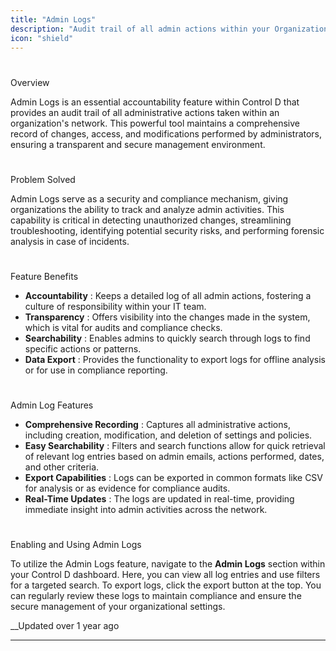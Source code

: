 ```yaml
---
title: "Admin Logs"
description: "Audit trail of all admin actions within your Organization. Search and export data."
icon: "shield"
---
```


# 

Overview

Admin Logs is an essential accountability feature within Control D that provides an audit trail of all administrative actions taken within an organization's network. This powerful tool maintains a comprehensive record of changes, access, and modifications performed by administrators, ensuring a transparent and secure management environment.

# 

Problem Solved

Admin Logs serve as a security and compliance mechanism, giving organizations the ability to track and analyze admin activities. This capability is critical in detecting unauthorized changes, streamlining troubleshooting, identifying potential security risks, and performing forensic analysis in case of incidents.

# 

Feature Benefits

  * **Accountability** : Keeps a detailed log of all admin actions, fostering a culture of responsibility within your IT team.
  * **Transparency** : Offers visibility into the changes made in the system, which is vital for audits and compliance checks.
  * **Searchability** : Enables admins to quickly search through logs to find specific actions or patterns.
  * **Data Export** : Provides the functionality to export logs for offline analysis or for use in compliance reporting.

# 

Admin Log Features

  * **Comprehensive Recording** : Captures all administrative actions, including creation, modification, and deletion of settings and policies.
  * **Easy Searchability** : Filters and search functions allow for quick retrieval of relevant log entries based on admin emails, actions performed, dates, and other criteria.
  * **Export Capabilities** : Logs can be exported in common formats like CSV for analysis or as evidence for compliance audits.
  * **Real-Time Updates** : The logs are updated in real-time, providing immediate insight into admin activities across the network.

# 

Enabling and Using Admin Logs

To utilize the Admin Logs feature, navigate to the **Admin Logs** section within your Control D dashboard. Here, you can view all log entries and use filters for a targeted search. To export logs, click the export button at the top. You can regularly review these logs to maintain compliance and ensure the secure management of your organizational settings.

__Updated over 1 year ago

* * *
